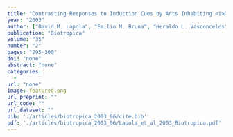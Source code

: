 ```yaml
---
title: "Contrasting Responses to Induction Cues by Ants Inhabiting <i>Maieta guianensis</i> (Melastomataceae)"
year: "2003"
author: ["David M. Lapola", "Emilio M. Bruna", "Heraldo L. Vasconcelos"]
publication: "Biotropica"
volume: "35"
number: "2"
pages: "295-300"
doi: "none"
abstract: "none"
categories: 
  - 
url: "none"
image: featured.png
url_preprint: ""
url_code: ""
url_dataset: ""
bib: './articles/biotropica_2003_96/cite.bib'
pdf: './articles/biotropica_2003_96/Lapola_et_al_2003_Biotropica.pdf'
---
```

